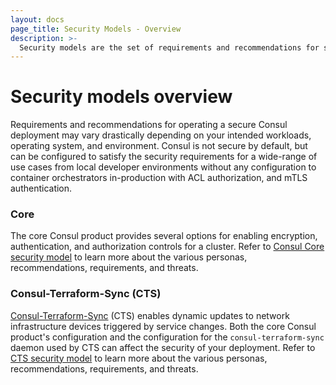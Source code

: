 ```yaml
---
layout: docs
page_title: Security Models - Overview
description: >-
  Security models are the set of requirements and recommendations for securely operating a Consul deployment. Learn about security models and how they differ between environments.
---
```


# Security models overview

Requirements and recommendations for operating a secure Consul deployment may vary drastically depending on your intended workloads, operating system, and environment. Consul is not secure by default, but can be configured to satisfy the security requirements for a wide-range of use cases from local developer environments without any configuration to container orchestrators in-production with ACL authorization, and mTLS authentication.

### Core

The core Consul product provides several options for enabling encryption, authentication, and authorization controls for a cluster. Refer to [Consul Core security model](/consul/docs/secure/security-model/core) to learn more about the various personas, recommendations, requirements, and threats.

### Consul-Terraform-Sync (CTS)

[Consul-Terraform-Sync](/consul/docs/cts) (CTS) enables dynamic updates to network infrastructure devices triggered by service changes. Both the core Consul product's configuration and the configuration for the `consul-terraform-sync` daemon used by CTS can affect the security of your deployment. Refer to [CTS security model](/consul/docs/secure/security-model/cts) to learn more about the various personas, recommendations, requirements, and threats.

